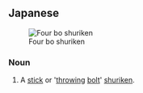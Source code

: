 ==Japanese==
{{ja-kanjitab|棒|手|裏|剣}}
[[Image:4 bo shuriken.JPG|thumbnail|Four bo shuriken]]

===Noun===
{{ja-noun|ぼう しゅりけん}}

# A [[stick]] or '[[throwing]] [[bolt]]' [[shuriken]].